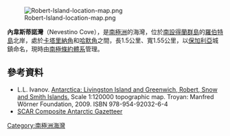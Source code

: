 [[Image:Robert-Island-location-map.png|thumb]]

{{coord|62|20|17|S|59|37|46|W|display=title}}

'''內韋斯蒂諾灣'''（Nevestino Cove），是[[南極洲|南極洲]]的海灣，位於[[南設得蘭群島|南設得蘭群島]]的[[羅伯特島|羅伯特島]]北岸，處於[[卡塔里納角|卡塔里納角]]和[[哈默角|哈默角]]之間，長1.5公里、寬1.55公里，以[[保加利亞|保加利亞]]城鎮命名，現時由[[南極條約體系|南極條約體系]]管理。

==參考資料==
* L.L. Ivanov. [http://apcbg.org/image023.jpg Antarctica: Livingston Island and Greenwich, Robert, Snow and Smith Islands.]{{Wayback|url=http://apcbg.org/image023.jpg |date=20080424075823 }} Scale 1:120000 topographic map.  Troyan: Manfred Wörner Foundation, 2009.  ISBN 978-954-92032-6-4
* [https://web.archive.org/web/20080928054224/http://www3.pnra.it/SCAR_GAZE SCAR Composite Antarctic Gazetteer]

{{Antarctica-geo-stub}}
[[Category:南極洲海灣|Category:南極洲海灣]]